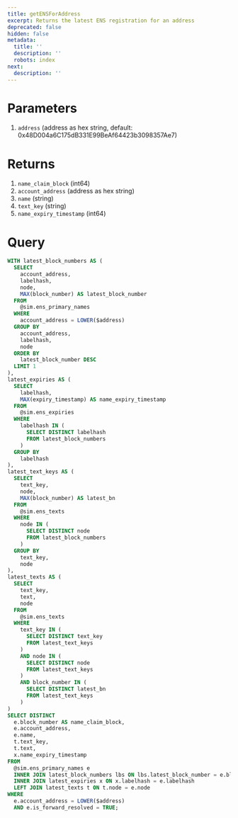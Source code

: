 ```yaml
---
title: getENSForAddress
excerpt: Returns the latest ENS registration for an address
deprecated: false
hidden: false
metadata:
  title: ''
  description: ''
  robots: index
next:
  description: ''
---
```

# Parameters

1. `address` (address as hex string, default: 0x48D004a6C175dB331E99BeAf64423b3098357Ae7)

# Returns

1. `name_claim_block` (int64)
2. `account_address` (address as hex string)
3. `name` (string)
4. `text_key` (string)
5. `name_expiry_timestamp` (int64)

# Query

```sql
WITH latest_block_numbers AS (
  SELECT 
    account_address,
    labelhash,
    node,
    MAX(block_number) AS latest_block_number
  FROM 
    @sim.ens_primary_names
  WHERE 
    account_address = LOWER($address)
  GROUP BY 
    account_address, 
    labelhash, 
    node
  ORDER BY 
    latest_block_number DESC
  LIMIT 1
),
latest_expiries AS (
  SELECT 
    labelhash,
    MAX(expiry_timestamp) AS name_expiry_timestamp
  FROM 
    @sim.ens_expiries
  WHERE 
    labelhash IN (
      SELECT DISTINCT labelhash
      FROM latest_block_numbers
    )
  GROUP BY 
    labelhash
),
latest_text_keys AS (
  SELECT 
    text_key,
    node,
    MAX(block_number) AS latest_bn
  FROM 
    @sim.ens_texts
  WHERE 
    node IN (
      SELECT DISTINCT node
      FROM latest_block_numbers
    )
  GROUP BY 
    text_key, 
    node
),
latest_texts AS (
  SELECT 
    text_key,
    text,
    node
  FROM 
    @sim.ens_texts
  WHERE 
    text_key IN (
      SELECT DISTINCT text_key
      FROM latest_text_keys
    )
    AND node IN (
      SELECT DISTINCT node
      FROM latest_text_keys
    )
    AND block_number IN (
      SELECT DISTINCT latest_bn
      FROM latest_text_keys
    )
)
SELECT DISTINCT 
  e.block_number AS name_claim_block,
  e.account_address,
  e.name,
  t.text_key,
  t.text,
  x.name_expiry_timestamp
FROM 
  @sim.ens_primary_names e
  INNER JOIN latest_block_numbers lbs ON lbs.latest_block_number = e.block_number
  INNER JOIN latest_expiries x ON x.labelhash = e.labelhash
  LEFT JOIN latest_texts t ON t.node = e.node
WHERE 
  e.account_address = LOWER($address)
  AND e.is_forward_resolved = TRUE;
```
